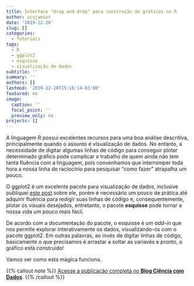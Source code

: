 ```yaml
---
title: Interface "drag and drop"​ para construção de gráficos no R
author: acsjunior
date: '2019-12-20'
slug: []
categories:
  - Tutoriais
tags:
  - R
  - ggplot2
  - esquisse
  - visualização de dados
subtitle: ''
summary: ''
authors: []
lastmod: '2019-12-20T15:16:14-03:00'
featured: no
image:
  caption: ''
  focal_point: ''
  preview_only: no
projects: []
---
```


A linguagem R possui excelentes recursos para uma boa análise descritiva, principalmente quando o assunto é visualização de dados. No entanto, a necessidade de digitar algumas linhas de código para conseguir plotar determinado gráfico pode complicar o trabalho de quem ainda não tem tanta fluência com a linguagem, pois convenhamos que interromper toda hora a nossa linha de raciocínio para pesquisar “como fazer” atrapalha um pouco.

O ggplot2 é um excelente pacote para visualização de dados, inclusive publiquei [este post](https://www.linkedin.com/pulse/visualizando-dados-em-r-com-ggplot2-antonio-c-da-silva-júnior/?lipi=urn%3Ali%3Apage%3Ad_flagship3_pulse_read%3B8vSShEP0Qr2eaZkzgmrp1A%3D%3D) sobre ele, porém é necessário um pouco de prática até adquirir fluência para redigir suas linhas de código e, consequentemente, plotar os visuais desejados, entretanto, o pacote **esquisse** pode tornar a nossa vida um pouco mais fácil.

De acordo com a documentação do pacote, o esquisse é um *add-in* que nos permite explorar interativamente os dados, visualizando-os com o pacote ggplot2. Em outras palavras, ao invés de digitar linhas de código, basicamente o que precisamos é arrastar a soltar as variavés e pronto, o gráfico está construído!

Vamos ver como esta mágica funciona.

{{% callout note %}}
[Acesse a publicação completa no **Blog Ciência com Dados**](https://cienciacomdados.com.br/blog/2019-12-20-interface-drag-and-drop-para-constru%C3%A7%C3%A3o-de-gr%C3%A1ficos-no-r/).
{{% /callout %}}
